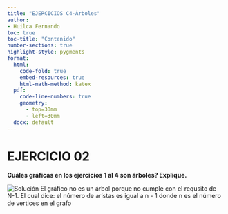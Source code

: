 ```yaml
---
title: "EJERCICIOS C4-Árboles"
author:
- Huilca Fernando
toc: true
toc-title: "Contenido"
number-sections: true   
highlight-style: pygments
format:
  html:
    code-fold: true
    embed-resources: true
    html-math-method: katex
  pdf:
    code-line-numbers: true
    geometry: 
      - top=30mm
      - left=30mm
  docx: default
---
```


# EJERCICIO 02

**Cuáles gráficas en los ejercicios 1 al 4 son árboles? Explique.**

 
![Solución](https://imgur.com/rRThboO)
El gráfico no es un árbol porque no cumple con el requsito de N-1.
El cual dice: el número de aristas es igual a n - 1 donde n 
es el número de vertices en el grafo 